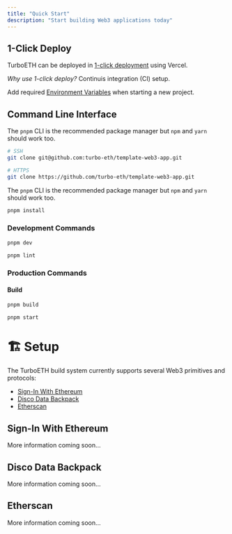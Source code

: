 ```yaml
---
title: "Quick Start"
description: "Start building Web3 applications today"
---
```



## 1-Click Deploy
TurboETH can be deployed in [1-click deployment](https://vercel.com/new/clone?repository-url=https%3A%2F%2Fgithub.com%2Fturbo-eth%2Ftemplate-web3-app&project-name=TurboETH&repository-name=turbo-eth&demo-title=TurboETH&env=APP_ADMINS,NEXT_PUBLIC_ALCHEMY_API_KEY,NEXTAUTH_SECRET,ETHERSCAN_API_KEY,ETHERSCAN_API_KEY_OPTIMISM,ETHERSCAN_API_KEY_ARBITRUM,ETHERSCAN_API_KEY_POLYGON,DATABASE_URL&envDescription=How%20to%20get%20these%20env%20variables%3A&envLink=https%3A%2F%2Fgithub.com%2Fturbo-eth%2Ftemplate-web3-app%2Fblob%2Fmain%2F.env.example) using Vercel.

*Why use 1-click deploy?* Continuis integration (CI) setup.

Add required [Environment Variables](/getting-started/environment) when starting a new project.

## Command Line Interface

The `pnpm` CLI is the recommended package manager but `npm` and `yarn` should work too.

```bash
# SSH
git clone git@github.com:turbo-eth/template-web3-app.git

# HTTPS
git clone https://github.com/turbo-eth/template-web3-app.git
```

The `pnpm` CLI is the recommended package manager but `npm` and `yarn` should work too.

```bash
pnpm install
```

### Development Commands

```bash
pnpm dev
```

```bash
pnpm lint
```

### Production Commands

#### Build
```bash
pnpm build
```

```bash
pnpm start
```

# 🏗️ Setup
The TurboETH build system currently supports several Web3 primitives and protocols:

- [Sign-In With Ethereum](https://login.xyz/)
- [Disco Data Backpack](https://docs.disco.xyz/)
- [Etherscan](https://docs.etherscan.io)

## Sign-In With Ethereum

More information coming soon...

## Disco Data Backpack

More information coming soon...

## Etherscan

More information coming soon...